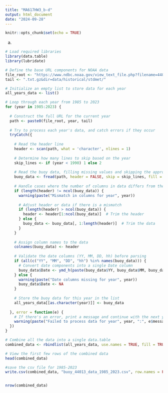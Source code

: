 ```yaml
---
title: "MA617HW3_b-d"
output: html_document
date: "2024-09-28"
---
```


```r
knitr::opts_chunk$set(echo = TRUE)
```


a.
```r

# Load required libraries
library(data.table)
library(lubridate)

# Define the base URL components for NOAA data
file_root <- "https://www.ndbc.noaa.gov/view_text_file.php?filename=44013h"
tail <- ".txt.gz&dir=data/historical/stdmet/"

# Initialize an empty list to store data for each year
all_years_data <- list()

# Loop through each year from 1985 to 2023
for (year in 1985:2023) {
  
  # Construct the full URL for the current year
  path <- paste0(file_root, year, tail)
  
  # Try to process each year's data, and catch errors if they occur
  tryCatch({
    
    # Read the header line
    header <- scan(path, what = 'character', nlines = 1)
    
    # Determine how many lines to skip based on the year
    skip_lines <- if (year < 1990) 1 else 2
    
    # Read the buoy data, filling missing values and skipping the appropriate number of lines
    buoy_data <- fread(path, header = FALSE, skip = skip_lines, fill = TRUE)
    
    # Handle cases where the number of columns in data differs from the header
    if (length(header) != ncol(buoy_data)) {
      warning(paste("Mismatch in columns for year", year))
      
      # Adjust header or data if there is a mismatch
      if (length(header) > ncol(buoy_data)) {
        header <- header[1:ncol(buoy_data)]  # Trim the header
      } else {
        buoy_data <- buoy_data[, 1:length(header)]  # Trim the data
      }
    }
    
    # Assign column names to the data
    colnames(buoy_data) <- header
    
    # Validate the date columns (YY, MM, DD, hh) before parsing
    if (all(c("YY", "MM", "DD", "hh") %in% names(buoy_data))) {
      # Convert date components into a single Date column
      buoy_data$Date <- ymd_h(paste(buoy_data$YY, buoy_data$MM, buoy_data$DD, buoy_data$hh, sep = "-"))
    } else {
      warning(paste("Date columns missing for year", year))
      buoy_data$Date <- NA
    }
    
    # Store the buoy data for this year in the list
    all_years_data[[as.character(year)]] <- buoy_data
    
  }, error = function(e) {
    # If there's an error, print a message and continue with the next year
    warning(paste("Failed to process data for year", year, ":", e$message))
  })
}

# Combine all the data into a single data.table
combined_data <- rbindlist(all_years_data, use.names = TRUE, fill = TRUE)

# View the first few rows of the combined data
head(combined_data)

#save the csv file for 1985-2023
write.csv(combined_data, "buoy_44013_data_1985_2023.csv", row.names = FALSE)


nrow(combined_data)
```



```r


```
